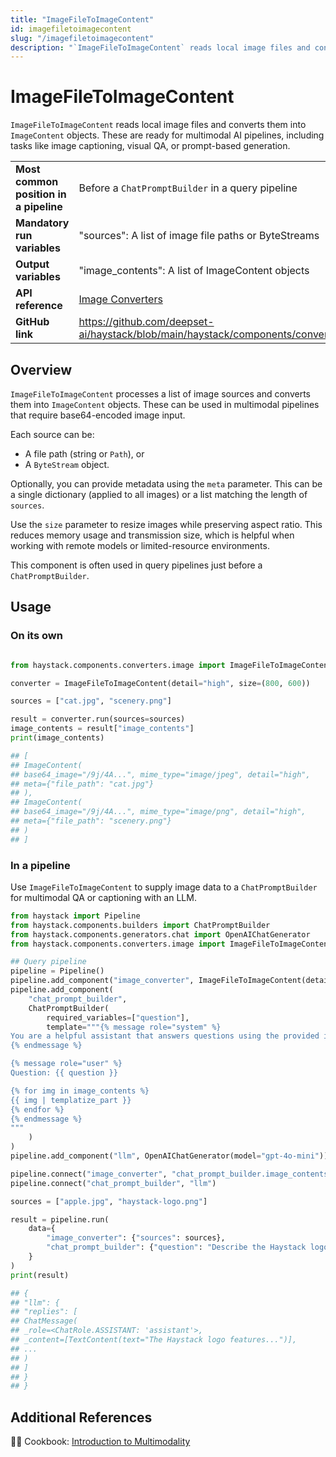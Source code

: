 ```yaml
---
title: "ImageFileToImageContent"
id: imagefiletoimagecontent
slug: "/imagefiletoimagecontent"
description: "`ImageFileToImageContent` reads local image files and converts them into `ImageContent` objects. These are ready for multimodal AI pipelines, including tasks like image captioning, visual QA, or prompt-based generation."
---
```


# ImageFileToImageContent

`ImageFileToImageContent` reads local image files and converts them into `ImageContent` objects. These are ready for multimodal AI pipelines, including tasks like image captioning, visual QA, or prompt-based generation.

|  |  |
| --- | --- |
| **Most common position in a pipeline** | Before a `ChatPromptBuilder` in a query pipeline                                                         |
| **Mandatory run variables**            | "sources": A list of image file paths or ByteStreams                                                     |
| **Output variables**                   | "image_contents": A list of ImageContent objects                                                         |
| **API reference**                      | [Image Converters](/reference/image-converters-api)                                                |
| **GitHub link**                        | https://github.com/deepset-ai/haystack/blob/main/haystack/components/converters/image/file_to_image.py |

## Overview

`ImageFileToImageContent` processes a list of image sources and converts them into `ImageContent` objects. These can be used in multimodal pipelines that require base64-encoded image input.

Each source can be:

- A file path (string or `Path`), or
- A `ByteStream` object.

Optionally, you can provide metadata using the `meta` parameter. This can be a single dictionary (applied to all images) or a list matching the length of `sources`.

Use the `size` parameter to resize images while preserving aspect ratio. This reduces memory usage and transmission size, which is helpful when working with remote models or limited-resource environments.

This component is often used in query pipelines just before a `ChatPromptBuilder`.

## Usage

### On its own

```python

from haystack.components.converters.image import ImageFileToImageContent

converter = ImageFileToImageContent(detail="high", size=(800, 600))

sources = ["cat.jpg", "scenery.png"]

result = converter.run(sources=sources)
image_contents = result["image_contents"]
print(image_contents)

## [
## ImageContent(
## base64_image="/9j/4A...", mime_type="image/jpeg", detail="high",
## meta={"file_path": "cat.jpg"}
## ),
## ImageContent(
## base64_image="/9j/4A...", mime_type="image/png", detail="high",
## meta={"file_path": "scenery.png"}
## )
## ]
```

### In a pipeline

Use `ImageFileToImageContent` to supply image data to a `ChatPromptBuilder` for multimodal QA or captioning with an LLM.

```python
from haystack import Pipeline
from haystack.components.builders import ChatPromptBuilder
from haystack.components.generators.chat import OpenAIChatGenerator
from haystack.components.converters.image import ImageFileToImageContent

## Query pipeline
pipeline = Pipeline()
pipeline.add_component("image_converter", ImageFileToImageContent(detail="auto"))
pipeline.add_component(
    "chat_prompt_builder",
    ChatPromptBuilder(
        required_variables=["question"],
        template="""{% message role="system" %}
You are a helpful assistant that answers questions using the provided images.
{% endmessage %}

{% message role="user" %}
Question: {{ question }}

{% for img in image_contents %}
{{ img | templatize_part }}
{% endfor %}
{% endmessage %}
"""
    )
)
pipeline.add_component("llm", OpenAIChatGenerator(model="gpt-4o-mini"))

pipeline.connect("image_converter", "chat_prompt_builder.image_contents")
pipeline.connect("chat_prompt_builder", "llm")

sources = ["apple.jpg", "haystack-logo.png"]

result = pipeline.run(
    data={
        "image_converter": {"sources": sources},
        "chat_prompt_builder": {"question": "Describe the Haystack logo."}
    }
)
print(result)

## {
## "llm": {
## "replies": [
## ChatMessage(
## _role=<ChatRole.ASSISTANT: 'assistant'>,
## _content=[TextContent(text="The Haystack logo features...")],
## ...
## )
## ]
## }
## }

```

## Additional References

🧑‍🍳 Cookbook: [Introduction to Multimodality](https://haystack.deepset.ai/cookbook/multimodal_intro)
